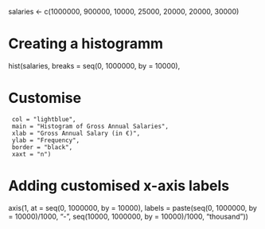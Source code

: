 

salaries <- c(1000000, 900000, 10000, 25000, 20000, 20000, 30000)

# Creating a histogramm
hist(salaries,
     breaks = seq(0, 1000000, by = 10000),  
     
# Customise
     col = "lightblue",
     main = "Histogram of Gross Annual Salaries",
     xlab = "Gross Annual Salary (in €)",
     ylab = "Frequency",
     border = "black",
     xaxt = "n") 

# Adding customised x-axis labels
axis(1, at = seq(0, 1000000, by = 10000), labels = paste(seq(0, 1000000, by = 10000)/1000, "-", seq(10000, 1000000, by = 10000)/1000, "thousand"))

